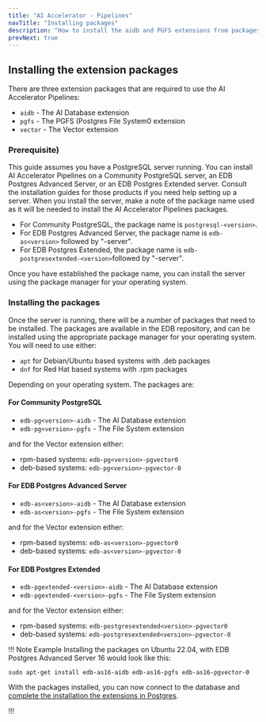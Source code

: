 ```yaml
---
title: "AI Accelerator - Pipelines"
navTitle: "Installing packages"
description: "How to install the aidb and PGFS extensions from packages."
prevNext: true
---
```


## Installing the extension packages

There are three extension packages that are required to use the AI Accelerator Pipelines:

- `aidb` - The AI Database extension
- `pgfs` - The PGFS (Postgres File System0 extension
- `vector` - The Vector extension

### Prerequisite)

This guide assumes you have a PostgreSQL server running. You can install AI Accelerator Pipelines on a Community PostgreSQL server, an EDB Postgres Advanced Server, or an EDB Postgres Extended server. Consult the installation guides for those products if you need help setting up a server. When you install the server, make a note of the package name used as it will be needed to install the AI Accelerator Pipelines packages.

- For Community PostgreSQL, the package name is `postgresql-<version>`.
- For EDB Postgres Advanced Server, the package name is `edb-as<version>` followed by "-server".
- For EDB Postgres Extended, the package name is `edb-postgresextended-<version>`followed by "-server".

Once you have established the package name, you can install the server using the package manager for your operating system.

### Installing the packages

Once the server is running, there will be a number of packages that need to be installed. The packages are available in the EDB repository, and can be installed using the appropriate package manager for your operating system. You will need to use either:

- `apt` for Debian/Ubuntu based systems with .deb packages
- `dnf` for Red Hat based systems with .rpm packages

Depending on your operating system. The packages are:

#### For Community PostgreSQL

- `edb-pg<version>-aidb` - The AI Database extension
- `edb-pg<version>-pgfs` - The File System extension

and for the Vector extension either:

- rpm-based systems: `edb-pg<version>-pgvector0`
- deb-based systems: `edb-pg<version>-pgvector-0`

#### For EDB Postgres Advanced Server

- `edb-as<version>-aidb` - The AI Database extension
- `edb-as<version>-pgfs` - The File System extension

and for the Vector extension either:

- rpm-based systems: `edb-as<version>-pgvector0`
- deb-based systems: `edb-as<version>-pgvector-0`

#### For EDB Postgres Extended

- `edb-pgextended-<version>-aidb` - The AI Database extension
- `edb-pgextended-<version>-pgfs` - The File System extension

and for the Vector extension either:

- rpm-based systems: `edb-postgresextended<version>-pgvector0`
- deb-based systems: `edb-postgresextended<version>-pgvector-0`


!!! Note Example
Installing the packages on Ubuntu 22.04, with EDB Postgres Advanced Server 16 would look like this:

```shell
sudo apt-get install edb-as16-aidb edb-as16-pgfs edb-as16-pgvector-0
```

With the packages installed, you can now connect to the database and [complete the installation the extensions in Postgres](complete).

!!!
